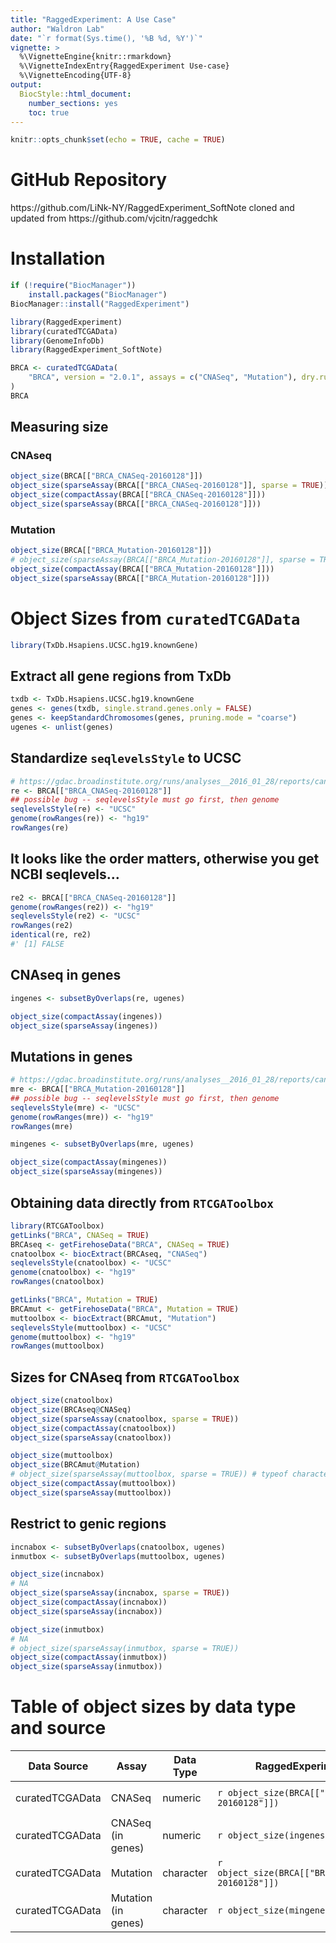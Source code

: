 ```yaml
---
title: "RaggedExperiment: A Use Case"
author: "Waldron Lab"
date: "`r format(Sys.time(), '%B %d, %Y')`"
vignette: >
  %\VignetteEngine{knitr::rmarkdown}
  %\VignetteIndexEntry{RaggedExperiment Use-case}
  %\VignetteEncoding{UTF-8}
output:
  BiocStyle::html_document:
    number_sections: yes
    toc: true
---
```


```r
knitr::opts_chunk$set(echo = TRUE, cache = TRUE)
```
# GitHub Repository

https://github.com/LiNk-NY/RaggedExperiment_SoftNote cloned and updated from
https://github.com/vjcitn/raggedchk

# Installation

```r
if (!require("BiocManager"))
    install.packages("BiocManager")
BiocManager::install("RaggedExperiment")
```

```r
library(RaggedExperiment)
library(curatedTCGAData)
library(GenomeInfoDb)
library(RaggedExperiment_SoftNote)
```

```r
BRCA <- curatedTCGAData(
    "BRCA", version = "2.0.1", assays = c("CNASeq", "Mutation"), dry.run = FALSE
)
BRCA
```

## Measuring size

### CNAseq

```r
object_size(BRCA[["BRCA_CNASeq-20160128"]])
object_size(sparseAssay(BRCA[["BRCA_CNASeq-20160128"]], sparse = TRUE))
object_size(compactAssay(BRCA[["BRCA_CNASeq-20160128"]]))
object_size(sparseAssay(BRCA[["BRCA_CNASeq-20160128"]]))
```

### Mutation

```r
object_size(BRCA[["BRCA_Mutation-20160128"]])
# object_size(sparseAssay(BRCA[["BRCA_Mutation-20160128"]], sparse = TRUE))
object_size(compactAssay(BRCA[["BRCA_Mutation-20160128"]]))
object_size(sparseAssay(BRCA[["BRCA_Mutation-20160128"]]))
```

# Object Sizes from `curatedTCGAData`

```r
library(TxDb.Hsapiens.UCSC.hg19.knownGene)
```

## Extract all gene regions from TxDb

```r
txdb <- TxDb.Hsapiens.UCSC.hg19.knownGene
genes <- genes(txdb, single.strand.genes.only = FALSE)
genes <- keepStandardChromosomes(genes, pruning.mode = "coarse")
ugenes <- unlist(genes)
```

## Standardize `seqlevelsStyle` to UCSC

```r
# https://gdac.broadinstitute.org/runs/analyses__2016_01_28/reports/cancer/BRCA-TP/CopyNumberLowPass_Gistic2/nozzle.html
re <- BRCA[["BRCA_CNASeq-20160128"]]
## possible bug -- seqlevelsStyle must go first, then genome
seqlevelsStyle(re) <- "UCSC"
genome(rowRanges(re)) <- "hg19"
rowRanges(re)
```

## It looks like the order matters, otherwise you get NCBI seqlevels...

```r
re2 <- BRCA[["BRCA_CNASeq-20160128"]]
genome(rowRanges(re2)) <- "hg19"
seqlevelsStyle(re2) <- "UCSC"
rowRanges(re2)
identical(re, re2)
#' [1] FALSE
```

## CNAseq in genes

```r
ingenes <- subsetByOverlaps(re, ugenes)
```

```r
object_size(compactAssay(ingenes))
object_size(sparseAssay(ingenes))
```

## Mutations in genes

```r
# https://gdac.broadinstitute.org/runs/analyses__2016_01_28/reports/cancer/BRCA-TP/CopyNumberLowPass_Gistic2/nozzle.html
mre <- BRCA[["BRCA_Mutation-20160128"]]
## possible bug -- seqlevelsStyle must go first, then genome
seqlevelsStyle(mre) <- "UCSC"
genome(rowRanges(mre)) <- "hg19"
rowRanges(mre)
```

```r
mingenes <- subsetByOverlaps(mre, ugenes)
```

```r
object_size(compactAssay(mingenes))
object_size(sparseAssay(mingenes))
```

## Obtaining data directly from `RTCGAToolbox`

```r
library(RTCGAToolbox)
getLinks("BRCA", CNASeq = TRUE)
BRCAseq <- getFirehoseData("BRCA", CNASeq = TRUE)
cnatoolbox <- biocExtract(BRCAseq, "CNASeq")
seqlevelsStyle(cnatoolbox) <- "UCSC"
genome(cnatoolbox) <- "hg19"
rowRanges(cnatoolbox)

getLinks("BRCA", Mutation = TRUE)
BRCAmut <- getFirehoseData("BRCA", Mutation = TRUE)
muttoolbox <- biocExtract(BRCAmut, "Mutation")
seqlevelsStyle(muttoolbox) <- "UCSC"
genome(muttoolbox) <- "hg19"
rowRanges(muttoolbox)
```

## Sizes for CNAseq from `RTCGAToolbox`

```r
object_size(cnatoolbox)
object_size(BRCAseq@CNASeq)
object_size(sparseAssay(cnatoolbox, sparse = TRUE))
object_size(compactAssay(cnatoolbox))
object_size(sparseAssay(cnatoolbox))
```


```r
object_size(muttoolbox)
object_size(BRCAmut@Mutation)
# object_size(sparseAssay(muttoolbox, sparse = TRUE)) # typeof character
object_size(compactAssay(muttoolbox))
object_size(sparseAssay(muttoolbox))
```

## Restrict to genic regions

```r
incnabox <- subsetByOverlaps(cnatoolbox, ugenes)
inmutbox <- subsetByOverlaps(muttoolbox, ugenes)
```


```r
object_size(incnabox)
# NA
object_size(sparseAssay(incnabox, sparse = TRUE))
object_size(compactAssay(incnabox))
object_size(sparseAssay(incnabox))
```

```r
object_size(inmutbox)
# NA
# object_size(sparseAssay(inmutbox, sparse = TRUE))
object_size(compactAssay(inmutbox))
object_size(sparseAssay(inmutbox))
```

# Table of object sizes by data type and source

| Data Source | Assay | Data Type | RaggedExperiment | as.data.frame | sparse Matrix | matrix (reduced rows) | matrix (sparse) |
|-------------|-------|-----------|-----------------|------------|---------------|-----------------------|-----------------|
| curatedTCGAData | CNASeq | numeric | `r object_size(BRCA[["BRCA_CNASeq-20160128"]])` | `r object_size(as.data.frame(BRCA[["BRCA_CNASeq-20160128"]]@assays))` | `r object_size(sparseAssay(BRCA[["BRCA_CNASeq-20160128"]], sparse = TRUE))` | `r object_size(compactAssay(BRCA[["BRCA_CNASeq-20160128"]]))` | `r object_size(sparseAssay(BRCA[["BRCA_CNASeq-20160128"]]))` |
| curatedTCGAData | CNASeq (in genes) | numeric | `r object_size(ingenes)` | `r object_size(as.data.frame(ingenes@assays))` | `r object_size(sparseAssay(ingenes, sparse = TRUE))` | `r object_size(compactAssay(ingenes))` | `r object_size(sparseAssay(ingenes))` |
| curatedTCGAData | Mutation | character | `r object_size(BRCA[["BRCA_Mutation-20160128"]])` | `r object_size(as.data.frame(BRCA[["BRCA_Mutation-20160128"]]@assays))` | NA | `r object_size(compactAssay(BRCA[["BRCA_Mutation-20160128"]]))` | `r object_size(sparseAssay(BRCA[["BRCA_Mutation-20160128"]]))` |
| curatedTCGAData | Mutation (in genes) | character | `r object_size(mingenes)` | `r object_size(as.data.frame(mingenes@assays))` | NA | `r object_size(compactAssay(mingenes))` | `r object_size(sparseAssay(mingenes))` |
